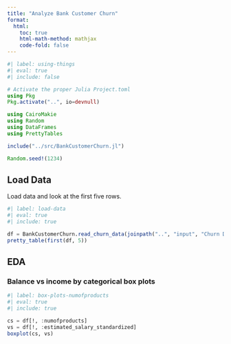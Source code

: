 ```yaml
---
title: "Analyze Bank Customer Churn"
format:
  html:
    toc: true
    html-math-method: mathjax
    code-fold: false
---
```


```julia
#| label: using-things
#| eval: true
#| include: false

# Activate the proper Julia Project.toml
using Pkg
Pkg.activate("..", io=devnull)

using CairoMakie
using Random
using DataFrames
using PrettyTables

include("../src/BankCustomerChurn.jl")

Random.seed!(1234)
```

## Load Data

Load data and look at the first five rows.

```julia
#| label: load-data
#| eval: true
#| include: true

df = BankCustomerChurn.read_churn_data(joinpath("..", "input", "Churn Data.csv"))
pretty_table(first(df, 5))
```

## EDA 

### Balance vs income by categorical box plots

```julia
#| label: box-plots-numofproducts
#| eval: true
#| include: true

cs = df[!, :numofproducts]
vs = df[!, :estimated_salary_standardized]
boxplot(cs, vs)
```
